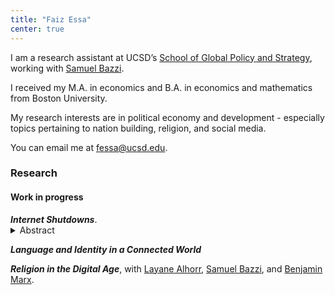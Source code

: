 ```yaml
---
title: "Faiz Essa"
center: true
---
```


I am a research assistant at UCSD's [School of Global Policy and Strategy](https://gps.ucsd.edu/), working with [Samuel Bazzi](https://sites.google.com/site/samuelbazzi/).

I received my M.A. in economics and B.A. in economics and mathematics from Boston University.

My research interests are in political economy and development - especially topics pertaining to nation building, religion, and social media.

You can email me at [fessa\@ucsd.edu](mailto:fessa@ucsd.edu).

### Research
#### Work in progress

***Internet Shutdowns***.
<details>

<summary>Abstract</summary>

<p style="line-height: 1;"> <small> In response to recent instances of political turmoil, governments have often resorted to shutting down the internet. However, the predictors and effects of such shutdowns have yet to be systematically studied. This paper fills this gap by providing a descriptive overview of internet shutdowns, highlighting their prevalence in low-income and less democratic countries. I then narrow my focus to India, the most frequent perpetrator of shutdowns, to study their effects. My event study approach reveals a consistent pattern: shutdowns are frequently initiated during periods of rising protests, effectively obstructing their momentum. This pattern holds true for both violent and non-violent protests. Additionally, difference-in-differences results reveal that shutdowns do not lead to electoral consequences for incumbent members of India's state legislatures. These results provide insights into the prevalence of internet shutdowns and their underlying dynamics. </small></p>

</details>

***Language and Identity in a Connected World***

***Religion in the Digital Age***, with [Layane Alhorr](https://www.layanealhorr.com/), [Samuel Bazzi](https://sites.google.com/site/samuelbazzi/Home), and [Benjamin Marx](https://sites.google.com/view/bmarx/home).

